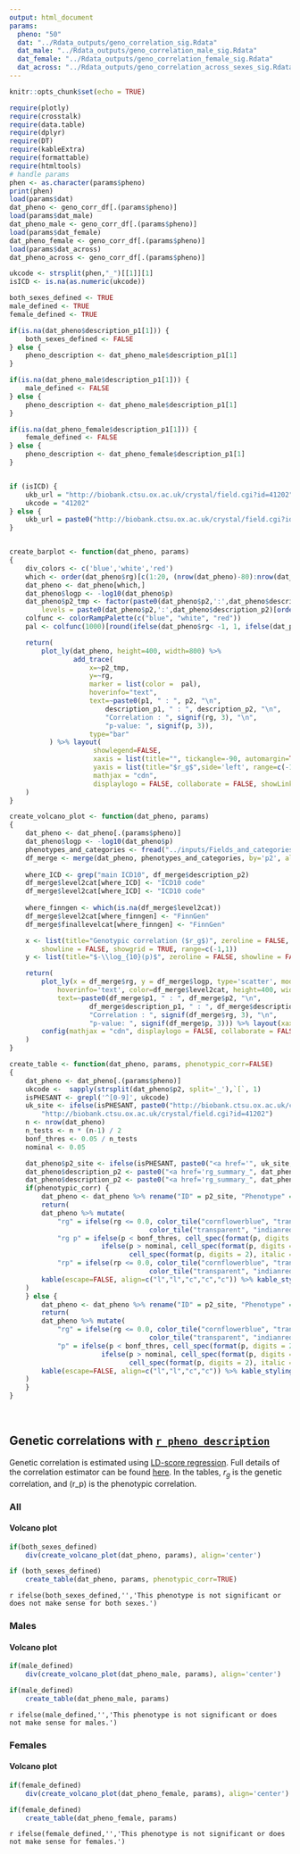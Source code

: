 ```yaml
---
output: html_document
params:
  pheno: "50"
  dat: "../Rdata_outputs/geno_correlation_sig.Rdata"
  dat_male: "../Rdata_outputs/geno_correlation_male_sig.Rdata"
  dat_female: "../Rdata_outputs/geno_correlation_female_sig.Rdata"
  dat_across: "../Rdata_outputs/geno_correlation_across_sexes_sig.Rdata"
---
```


```r
knitr::opts_chunk$set(echo = TRUE)

require(plotly)
require(crosstalk)
require(data.table)
require(dplyr)
require(DT)
require(kableExtra)
require(formattable)
require(htmltools)
# handle params
phen <- as.character(params$pheno)
print(phen)
load(params$dat)
dat_pheno <- geno_corr_df[.(params$pheno)]
load(params$dat_male)
dat_pheno_male <- geno_corr_df[.(params$pheno)]
load(params$dat_female)
dat_pheno_female <- geno_corr_df[.(params$pheno)]
load(params$dat_across)
dat_pheno_across <- geno_corr_df[.(params$pheno)]

ukcode <- strsplit(phen,"_")[[1]][1]
isICD <- is.na(as.numeric(ukcode))

both_sexes_defined <- TRUE
male_defined <- TRUE
female_defined <- TRUE

if(is.na(dat_pheno$description_p1[1])) {
	both_sexes_defined <- FALSE
} else {
	pheno_description <- dat_pheno_male$description_p1[1]
}

if(is.na(dat_pheno_male$description_p1[1])) {
	male_defined <- FALSE
} else {
	pheno_description <- dat_pheno_male$description_p1[1]
}

if(is.na(dat_pheno_female$description_p1[1])) {
	female_defined <- FALSE
} else {
	pheno_description <- dat_pheno_female$description_p1[1]
}


if (isICD) {
	ukb_url = "http://biobank.ctsu.ox.ac.uk/crystal/field.cgi?id=41202"
	ukcode = "41202"
} else {
	ukb_url = paste0("http://biobank.ctsu.ox.ac.uk/crystal/field.cgi?id=", ukcode)
}


create_barplot <- function(dat_pheno, params)
{
	div_colors <- c('blue','white','red')
	which <- order(dat_pheno$rg)[c(1:20, (nrow(dat_pheno)-80):nrow(dat_pheno))]
	dat_pheno <- dat_pheno[which,]
	dat_pheno$logp <- -log10(dat_pheno$p)
	dat_pheno$p2_tmp <- factor(paste0(dat_pheno$p2,':',dat_pheno$description_p2),
		levels = paste0(dat_pheno$p2,':',dat_pheno$description_p2)[order(dat_pheno$rg, decreasing = TRUE)])
	colfunc <- colorRampPalette(c("blue", "white", "red"))
	pal <- colfunc(1000)[round(ifelse(dat_pheno$rg< -1, 1, ifelse(dat_pheno$rg > 1, 1000, dat_pheno$rg*1000+1000)/2))]

	return(
		plot_ly(dat_pheno, height=400, width=800) %>%
				add_trace(
					x=~p2_tmp,
					y=~rg,
					marker = list(color =  pal),
					hoverinfo="text",
					text=~paste0(p1, " : ", p2, "\n",
						description_p1, " : ", description_p2, "\n",
						"Correlation : ", signif(rg, 3), "\n",
						"p-value: ", signif(p, 3)),
					type="bar"
		  ) %>% layout(
		  			 showlegend=FALSE,
		  			 xaxis = list(title="", tickangle=-90, automargin=TRUE, showticklabels=FALSE),
		  			 yaxis = list(title="$r_g$",side='left', range=c(-1,1))) %>% config(
		  			 mathjax = "cdn",
		  			 displaylogo = FALSE, collaborate = FALSE, showLink=FALSE, displayModeBar=FALSE, displaylogo=FALSE, sendData=FALSE)
	)
}

create_volcano_plot <- function(dat_pheno, params) 
{
	dat_pheno <- dat_pheno[.(params$pheno)]
	dat_pheno$logp <- -log10(dat_pheno$p)
	phenotypes_and_categories <- fread("../inputs/Fields_and_categories.tsv") %>% mutate(p2=as.character(FieldID))
	df_merge <- merge(dat_pheno, phenotypes_and_categories, by='p2', all.x=TRUE)
	
	where_ICD <- grep("main ICD10", df_merge$description_p2)
	df_merge$level2cat[where_ICD] <- "ICD10 code"
	df_merge$level2cat[where_ICD] <- "ICD10 code"
	
	where_finngen <- which(is.na(df_merge$level2cat))
	df_merge$level2cat[where_finngen] <- "FinnGen"
	df_merge$finallevelcat[where_finngen] <- "FinnGen"

	x <- list(title="Genotypic correlation ($r_g$)", zeroline = FALSE, 
		showline = FALSE, showgrid = TRUE, range=c(-1,1))
	y <- list(title="$-\\log_{10}(p)$", zeroline = FALSE, showline = FALSE, showgrid = TRUE)

	return(
		plot_ly(x = df_merge$rg, y = df_merge$logp, type='scatter', mode='markers',
			hoverinfo='text', color=df_merge$level2cat, height=400, width=800,
			text=~paste0(df_merge$p1, " : ", df_merge$p2, "\n",
				  	df_merge$description_p1, " : ", df_merge$description_p2, "\n",
				  	"Correlation : ", signif(df_merge$rg, 3), "\n",
				  	"p-value: ", signif(df_merge$p, 3))) %>% layout(xaxis = x, yaxis = y) %>% 
		config(mathjax = "cdn", displaylogo = FALSE, collaborate = FALSE, showLink=FALSE, displayModeBar=TRUE, displaylogo=FALSE, sendData=FALSE)
	)
}

create_table <- function(dat_pheno, params, phenotypic_corr=FALSE)
{
	dat_pheno <- dat_pheno[.(params$pheno)]
	ukcode <-  sapply(strsplit(dat_pheno$p2, split='_'),`[`, 1)
	isPHESANT <- grepl('^[0-9]', ukcode)
	uk_site <- ifelse(isPHESANT, paste0("http://biobank.ctsu.ox.ac.uk/crystal/field.cgi?id=", ukcode),
		"http://biobank.ctsu.ox.ac.uk/crystal/field.cgi?id=41202")
	n <- nrow(dat_pheno)
	n_tests <- n * (n-1) / 2
	bonf_thres <- 0.05 / n_tests
	nominal <- 0.05

	dat_pheno$p2_site <- ifelse(isPHESANT, paste0("<a href='", uk_site, "'>", dat_pheno$p2,"</a>"), dat_pheno$p2)
  	dat_pheno$description_p2 <- paste0("<a href='rg_summary_", dat_pheno$p2,".html'>", dat_pheno$description_p2,"</a>")
  	dat_pheno$description_p2 <- paste0("<a href='rg_summary_", dat_pheno$p2,".html'>", dat_pheno$description_p2,"</a>")
	if(phenotypic_corr) {
		dat_pheno <- dat_pheno %>% rename("ID" = p2_site, "Phenotype" = description_p2, "rp" = r2p) %>% select(c("ID", "Phenotype", "rg", "p", "rp"))
		return(
		dat_pheno %>% mutate(
			"rg" = ifelse(rg <= 0.0, color_tile("cornflowerblue", "transparent")(round(rg, 2)*c(rg<=0)),
								   color_tile("transparent", "indianred3")(round(rg,2)*c(rg>=0))),
			"rg p" = ifelse(p < bonf_thres, cell_spec(format(p, digits = 2), bold = TRUE),
	                   ifelse(p > nominal, cell_spec(format(p, digits = 2)),
	                   		  cell_spec(format(p, digits = 2), italic = TRUE))),
			"rp" = ifelse(rp <= 0.0, color_tile("cornflowerblue", "transparent")(round(rp, 2)*c(rp<=0)),
								   color_tile("transparent", "indianred3")(round(rp,2)*c(rp>=0)))) %>% select(c("ID", "Phenotype", "rg", "rg p", "rp")) %>% 
	    kable(escape=FALSE, align=c("l","l","c","c","c")) %>% kable_styling("hover", protect_latex=TRUE)
	)
	} else {
		dat_pheno <- dat_pheno %>% rename("ID" = p2_site, "Phenotype" = description_p2) %>% select(c("ID", "Phenotype", "rg", "p"))
		return(
		dat_pheno %>% mutate(
			"rg" = ifelse(rg <= 0.0, color_tile("cornflowerblue", "transparent")(round(rg, 2)*c(rg<=0)),
								   color_tile("transparent", "indianred3")(round(rg,2)*c(rg>=0))),
			"p" = ifelse(p < bonf_thres, cell_spec(format(p, digits = 2), bold = TRUE),
	                   ifelse(p > nominal, cell_spec(format(p, digits = 2)),
	                   		  cell_spec(format(p, digits = 2), italic = TRUE)))) %>% select(c("ID", "Phenotype", "rg", "p")) %>% 
	    kable(escape=FALSE, align=c("l","l","c","c")) %>% kable_styling("hover", protect_latex=TRUE)
	)
	}
}

```

<br>

## Genetic correlations with [`r pheno_description`](`r ukb_url`) {.tabset .tabset-fade}

Genetic correlation is estimated using [LD-score regression](https://github.com/bulik/ldsc). Full details of the correlation estimator can be found [here](https://www.ncbi.nlm.nih.gov/pubmed/26414676). In the tables, $r_g$ is the genetic correlation, and \(r_p\) is the phenotypic correlation.

### All {.tabset}

[//]: # <div id="all_bar" class="section level4">
[//]: # #### Bar plot
[//]: # 
[//]: # ```{r make_bar_plot_all, echo=FALSE}
[//]: # 
[//]: # div(create_barplot(dat_pheno, params), align='center')
[//]: # 
[//]: # ```
[//]: # 
[//]: # </div>

<div id="all_volcano" class="section level4">
#### Volcano plot

```r
if(both_sexes_defined)
	div(create_volcano_plot(dat_pheno, params), align='center')
```

</div>


<div class="well">

```r
if (both_sexes_defined)
	create_table(dat_pheno, params, phenotypic_corr=TRUE)
```

`r ifelse(both_sexes_defined,'','This phenotype is not significant or does not make sense for both sexes.')`

</div>

### Males {.tabset}

[//]: # <div id="male_bar" class="section level4">
[//]: # #### Bar plot
[//]: # 
[//]: # ```{r make_bar_plot_male, echo=FALSE}
[//]: # 
[//]: # div(create_barplot(dat_pheno_male, params), align='center')
[//]: # 
[//]: # ```
[//]: # 
[//]: # </div>

<div id="male_volcano" class="section level4">
#### Volcano plot

```r
if(male_defined)
	div(create_volcano_plot(dat_pheno_male, params), align='center')
```

</div>


<div class="well">

```r
if(male_defined)
	create_table(dat_pheno_male, params)
```

`r ifelse(male_defined,'','This phenotype is not significant or does not make sense for males.')`

</div>

### Females {.tabset}

[//]: # <div id="female_bar" class="section level4">
[//]: # #### Bar plot
[//]: # 
[//]: # ```{r make_bar_plot_female, echo=FALSE}
[//]: # 
[//]: # div(create_barplot(dat_pheno_female, params), align='center')
[//]: # 
[//]: # ```
[//]: # 
[//]: # </div>

<div id="female_volcano" class="section level4">
#### Volcano plot

```r
if(female_defined)
	div(create_volcano_plot(dat_pheno_female, params), align='center')
```

</div>

<div class="well">

```r
if(female_defined)
	create_table(dat_pheno_female, params)
```

`r ifelse(female_defined,'','This phenotype is not significant or does not make sense for females.')`

</div>

<link rel="stylesheet" type="text/css" href="http://cdn.datatables.net/1.10.5/css/jquery.dataTables.min.css">
<script src="http://code.jquery.com/jquery-2.1.2.min.js"></script>
<script src="http://cdn.datatables.net/1.10.5/js/jquery.dataTables.min.js"></script>

<script type="text/javascript">
    $(document).ready(function() {
        $("table").DataTable();
    } );
</script>
